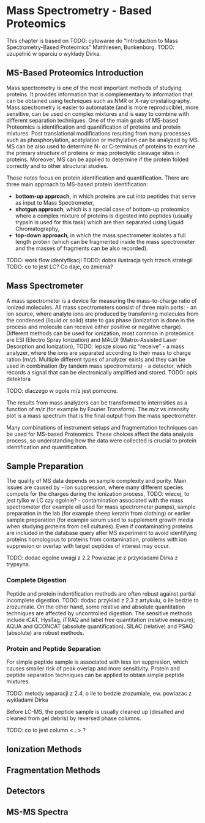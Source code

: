 # Mass Spectrometry - Based Proteomics

This chapter is based on TODO: cytowanie do "Introduction to Mass Spectrometry-Based Proteomics" Matthiesen, Bunkenborg.
TODO: uzupełnić w oparciu o wykłady Dirka.

## MS-Based Proteomics Introduction

Mass spectrometry is one of the most important methods of studying proteins. 
It provides information that is complementary to information that can be obtained using techniques such as NMR or X-ray crystallography. 
Mass spectrometry is easier to automatate (and is more reproducible), more sensitive, can be used on complex mixtures and is easy to combine with different separation techniques. 
One of the main goals of MS-based Proteomics is identification and quantification of proteins and protein mixtures.
Post translational modifications resulting from many processes such as phosphorylation, acetylation or methylation can be analyzed by MS.
MS can be also used to determine N- or C-terminus of proteins to examine the primary structure of proteins or map proteolytic cleavage sites in proteins.
Moreover, MS can be applied to determine if the protein folded correctly and to other structural studies.

These notes focus on protein identification and quantification. 
There are three main approach to MS-based protein identification:

  - **bottom-up approach**, in which proteins are cut into peptides that serve as input to Mass Spectrometer,
  - **shotgun approach**, which is a special case of bottom-up proteomics where a complex mixture of proteins is digested into peptides (usually trypsin is used for this task) which are then separated using Liquid Chromatography,
  - **top-down approach**, in which the mass spectrometer isolates a full length protein (which can be fragmented inside the mass spectrometer and the masses of fragments can be also recorded).
 
TODO: work flow identyfikacji 
TODO: dobra ilustracja tych trzech strategii
TODO: co to jest LC? Co daje, co zmienia?

## Mass Spectrometer

A mass spectrometer is a device for measuring the mass-to-charge ratio of ionized molecules. 
All mass spectrometers consist of three main parts:
  - an ion source, where analyte ions are produced by transferring molecules from the condensed (liquid or solid) state to gas phase (ionization is done in the process and molecule can receive either positive or negative charge). Different methods can be used for ionization, most common in proteomics are ESI (Electro Spray Ionization) and MALDI (Matrix-Assisted Laser Desorption and Ionization),
  TODO: lepsze slowo niz "receive"
  - a mass analyzer, where the ions are separated according to their mass to charge ration (_m/z_). Multiple different types of analyzer exists and they can be used in combination (by tandem mass spectrometers)
  - a detector, which records a signal that can be electronically amplified and stored.
  TODO: opis detektora

TODO: dlaczego w ogole m/z jest pomocne.

The results from mass analyzers can be transformed to internsities as a function of _m/z_ (for example by Fourier Transform). The _m/z_ vs intensity plot is a mass spectrum that is the final output from the mass spectrometer.

Many combinations of instrument setups and fragmentation techniques can be used for MS-based Proteomics.
These choices affect the data analysis process, so understanding how the data were collected is crucial to protein identification and quantification.


## Sample Preparation

The quality of MS data depends on sample complexity and purity. 
Main issues are caused by
  - ion suppression, where many different species compete for the charges during the ionization process,
  TODO: wiecej, to jest tylko w LC czy ogolnie?
  - contamination associated with the mass spectrometer (for example oil used for mass spectrometer pumps), sample preparation in the lab (for example sheep keratin from clothing) or earlier sample preparation (for example serum used to supplement growth media when studying proteins from cell cultures). Even if contaminating proteins are included in the database query after MS experiment to avoid identifying proteins homologous to proteins from contamination, problems with ion suppresion or overlap with target peptides of interest may occur.
  
TODO: dodac ogolne uwagi z 2.2
Powiazac je z przykladami Dirka z trypsyna.

### Complete Digestion

Peptide and protein indentification methods are often robust against partial incomplete digestion. 
TODO: dodac przyklad z 2.3 z artykulu, o ile bedzie to zrozumiale.
On the other hand, some relative and absolute quantitation techniques are affected by uncontrolled digestion. 
The sensitive methods include iCAT, HysTag, iTRAQ and label free quantitation (relative measure); AQUA and QCONCAT (absolute quantification).
SILAC (relative) and PSAQ (absolute) are robust methods.

### Protein and Peptide Separation

For simple peptide sample is associated with less ion suppresion, which causes smaller risk of peak overlap and more sensitivity.
Protein and peptide separation techniques can be applied to obtain simple peptide mixtures. 

TODO: metody separacji z 2.4, o ile to bedzie zrozumiale, ew. powiazac z wykladami Dirka

Before LC-MS, the peptide sample is usually cleaned up (desalted and cleaned from gel debris) by reversed phase columns.

TODO: co to jest column <...> ?

## Ionization Methods



## Fragmentation Methods


## Detectors


## MS-MS Spectra

